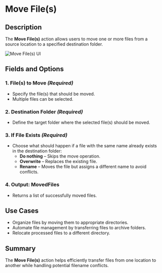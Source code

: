 # Move File(s)  

## Description  

The **Move File(s)** action allows users to move one or more files from a source location to a specified destination folder.  

![Move File(s) UI](../../assets/file/move-files.png)  

## Fields and Options  

### 1. **File(s) to Move** *(Required)*   

- Specify the file(s) that should be moved.  
- Multiple files can be selected.  

### 2. **Destination Folder** *(Required)* 

- Define the target folder where the selected file(s) should be moved.  

### 3. **If File Exists** *(Required)* 

- Choose what should happen if a file with the same name already exists in the destination folder:  
  - **Do nothing** – Skips the move operation.  
  - **Overwrite** – Replaces the existing file.  
  - **Rename** – Moves the file but assigns a different name to avoid conflicts.  

### 4. **Output: MovedFiles**

- Returns a list of successfully moved files.  

## Use Cases

- Organize files by moving them to appropriate directories.  
- Automate file management by transferring files to archive folders.  
- Relocate processed files to a different directory.  

## Summary

The **Move File(s)** action helps efficiently transfer files from one location to another while handling potential filename conflicts.  
